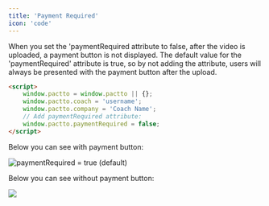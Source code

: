 ```yaml
---
title: 'Payment Required'
icon: 'code'
---
```


When you set the 'paymentRequired attribute to false, after the video is uploaded, a payment button is not displayed. The default value for the 'paymentRequired' attribute is true, so by not adding the attribute, users will always be presented with the payment button after the upload.
```html index.html
<script>
    window.pactto = window.pactto || {};
    window.pactto.coach = 'username';
    window.pactto.company = 'Coach Name';
    // Add paymentRequired attribute:
    window.pactto.paymentRequired = false;
</script>
```

Below you can see with payment button:

<Frame caption="paymentRequired = true (default)">
    <img
        style={{ borderRadius: '0.5rem' }}
        src="/images/payment-required-true.png"
        alt="paymentRequired = true (default)" title="paymentRequired = true (default)"
    />
</Frame>

Below you can see without payment button:

<Frame caption="paymentRequired = false">
    <img
        style={{ borderRadius: '0.5rem' }}
        src="/images/payment-required-false.png"
    />
</Frame>